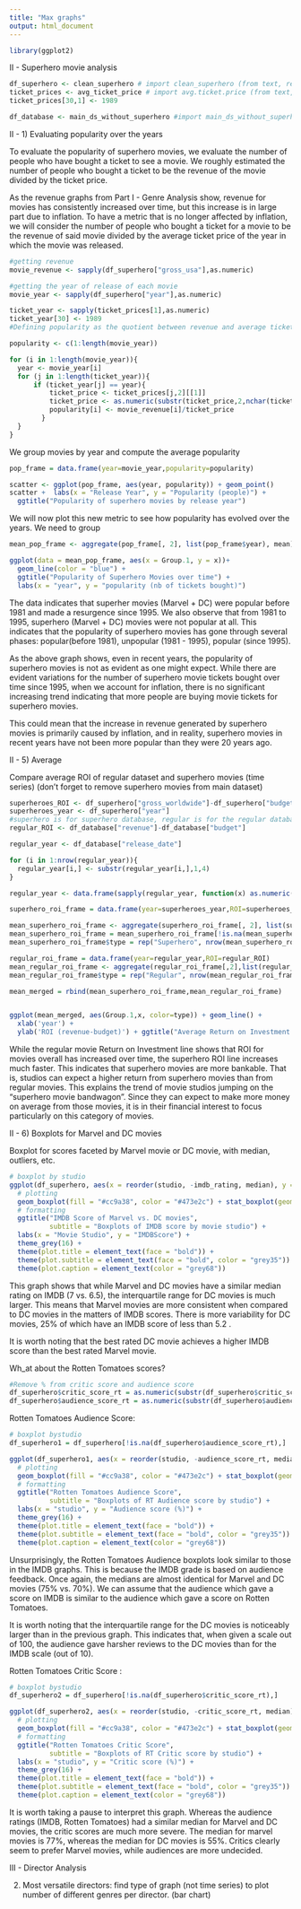 ```yaml
---
title: "Max graphs"
output: html_document
---
```


```r
library(ggplot2)
```



II - Superhero movie analysis

```r
df_superhero <- clean_superhero # import clean_superhero (from text, readr) directly to your environment
ticket_prices <- avg_ticket_price # import avg.ticket.price (from text, readr) from the datasets folder
ticket_prices[30,1] <- 1989

df_database <- main_ds_without_superhero #import main_ds_without_superhero (from Text, base) from the datasets folder - IMPORTANT : UNSELECT STRINGS AS FACTORS

```

II - 1) Evaluating popularity over the years

To evaluate the popularity of superhero movies, we evaluate the number of people who have bought a ticket to see a movie. We roughly estimated the number of people who bought a ticket to be the revenue of the movie divided by the ticket price.

As the revenue graphs from Part I - Genre Analysis show, revenue for movies has consistently increased over time, but this increase is in large part due to inflation. To have a metric that is no longer affected by inflation, we will consider the number of people who bought a ticket for a movie to be the revenue of said movie divided by the average ticket price of the year in which the movie was released. 


```r
#getting revenue
movie_revenue <- sapply(df_superhero["gross_usa"],as.numeric)

#getting the year of release of each movie
movie_year <- sapply(df_superhero["year"],as.numeric)

ticket_year <- sapply(ticket_prices[1],as.numeric)
ticket_year[30] <- 1989
#Defining popularity as the quotient between revenue and average ticket price of the year

popularity <- c(1:length(movie_year))

for (i in 1:length(movie_year)){
  year <- movie_year[i]
  for (j in 1:length(ticket_year)){
      if (ticket_year[j] == year){
          ticket_price <- ticket_prices[j,2][[1]]
          ticket_price <- as.numeric(substr(ticket_price,2,nchar(ticket_price)))
          popularity[i] <- movie_revenue[i]/ticket_price
        }
  }
}

```

We group movies by year and compute the average popularity



```r
pop_frame = data.frame(year=movie_year,popularity=popularity)

scatter <- ggplot(pop_frame, aes(year, popularity)) + geom_point()
scatter +  labs(x = "Release Year", y = "Popularity (people)") +
  ggtitle("Popularity of superhero movies by release year")
```

We will now plot this new metric to see how popularity has evolved over the years.
We need to group 

```r
mean_pop_frame <- aggregate(pop_frame[, 2], list(pop_frame$year), mean)[ -c(1,2,35), ]

ggplot(data = mean_pop_frame, aes(x = Group.1, y = x))+
  geom_line(color = "blue") +
  ggtitle("Popularity of Superhero Movies over time") +
  labs(x = "year", y = "popularity (nb of tickets bought)")
```

The data indicates that superher movies (Marvel + DC) were popular before 1981 and made a resurgence since 1995. We also observe that from 1981 to 1995, superhero (Marvel + DC) movies were not popular at all. This indicates that the popularity of superhero movies has gone through several phases: popular(before 1981), unpopular (1981 - 1995), popular (since 1995). 

As the above graph shows, even in recent years, the popularity of superhero movies is not as evident as one might expect. While there are evident variations for the number of superhero movie tickets bought over time since 1995, when we account for inflation, there is no significant  increasing trend indicating that more people are buying movie tickets for superhero movies.

This could mean that the increase in revenue generated by superhero movies is primarily caused by inflation, and in reality, superhero movies in recent years have not been more popular than they were 20 years ago.


II - 5) Average 

Compare average ROI of regular dataset and superhero movies (time series)  (don't forget to remove superhero movies from main dataset)


```r
superheroes_ROI <- df_superhero["gross_worldwide"]-df_superhero["budget"]
superheroes_year <- df_superhero["year"]
#superhero is for superhero database, regular is for the regular database (with 4000 rows)
regular_ROI <- df_database["revenue"]-df_database["budget"]

regular_year <- df_database["release_date"]

for (i in 1:nrow(regular_year)){
  regular_year[i,] <- substr(regular_year[i,],1,4)
}

regular_year <- data.frame(sapply(regular_year, function(x) as.numeric(as.character(x))))


```


```r
superhero_roi_frame = data.frame(year=superheroes_year,ROI=superheroes_ROI)

mean_superhero_roi_frame <- aggregate(superhero_roi_frame[, 2], list(superhero_roi_frame$year), mean)[-c(1,2),]
mean_superhero_roi_frame = mean_superhero_roi_frame[!is.na(mean_superhero_roi_frame$x),]
mean_superhero_roi_frame$type = rep("Superhero", nrow(mean_superhero_roi_frame))

regular_roi_frame = data.frame(year=regular_year,ROI=regular_ROI)
mean_regular_roi_frame <- aggregate(regular_roi_frame[,2],list(regular_roi_frame$release_date),mean)[-c(40),]
mean_regular_roi_frame$type = rep("Regular", nrow(mean_regular_roi_frame))

mean_merged = rbind(mean_superhero_roi_frame,mean_regular_roi_frame)


ggplot(mean_merged, aes(Group.1,x, color=type)) + geom_line() +
  xlab('year') +
  ylab('ROI (revenue-budget)') + ggtitle("Average Return on Investment of Superhero and regular Movies") 
```

While the regular movie Return on Investment line shows that ROI for movies overall has increased over time, the superhero ROI line increases much faster. This indicates that superhero movies are more bankable. That is, studios can expect a higher return from superhero movies than from regular movies. This explains the trend of movie studios jumping on the "superhero movie bandwagon". Since they can expect to make more money on average from those movies, it is in their financial interest to focus particularly on this category of movies.


II - 6) Boxplots for Marvel and DC movies

Boxplot for scores faceted by Marvel movie or DC movie, with median, outliers, etc.

```r
# boxplot by studio 
ggplot(df_superhero, aes(x = reorder(studio, -imdb_rating, median), y = imdb_rating)) + 
  # plotting
  geom_boxplot(fill = "#cc9a38", color = "#473e2c") + stat_boxplot(geom="errorbar") +
  # formatting
  ggtitle("IMDB Score of Marvel vs. DC movies",
          subtitle = "Boxplots of IMDB score by movie studio") +
  labs(x = "Movie Studio", y = "IMDBScore") +
  theme_grey(16) +
  theme(plot.title = element_text(face = "bold")) +
  theme(plot.subtitle = element_text(face = "bold", color = "grey35")) +
  theme(plot.caption = element_text(color = "grey68"))
```

This graph shows that while Marvel and DC movies have a similar median rating on IMDB (7 vs. 6.5), the interquartile range for DC movies is much larger. This means that Marvel movies are more consistent when compared to DC movies in the matters of IMDB scores. There is more variability for DC movies, 25% of which have an IMDB score of less than 5.2 .

It is worth noting that the best rated DC movie achieves a higher IMDB score than the best rated Marvel movie.

Wh_at about the Rotten Tomatoes scores?

```r
#Remove % from critic score and audience score
df_superhero$critic_score_rt = as.numeric(substr(df_superhero$critic_score_rt,1,nchar(df_superhero$critic_score_rt)-1))
df_superhero$audience_score_rt = as.numeric(substr(df_superhero$audience_score_rt,1,nchar(df_superhero$audience_score_rt)-1))
```


Rotten Tomatoes Audience Score:

```r
# boxplot bystudio 
df_superhero1 = df_superhero[!is.na(df_superhero$audience_score_rt),]

ggplot(df_superhero1, aes(x = reorder(studio, -audience_score_rt, median), y = audience_score_rt)) + 
  # plotting
  geom_boxplot(fill = "#cc9a38", color = "#473e2c") + stat_boxplot(geom="errorbar") +
  # formatting
  ggtitle("Rotten Tomatoes Audience Score",
          subtitle = "Boxplots of RT Audience score by studio") +
  labs(x = "studio", y = "Audience score (%)") +
  theme_grey(16) +
  theme(plot.title = element_text(face = "bold")) +
  theme(plot.subtitle = element_text(face = "bold", color = "grey35")) +
  theme(plot.caption = element_text(color = "grey68"))
```

Unsurprisingly, the Rotten Tomatoes Audience boxplots look similar to those in the IMDB graphs. This is because the IMDB grade is based on audience feedback. Once again, the medians are almost identical for Marvel and DC movies (75% vs. 70%). We can assume that the audience which gave a score on IMDB is similar to the audience which gave a score on Rotten Tomatoes. 

It is worth noting that the interquartile range for the DC movies is noticeably larger than in the previous graph. This indicates that, when given a scale out of 100, the audience gave harsher reviews to the DC movies than for the IMDB scale (out of 10).


Rotten Tomatoes Critic Score : 

```r
# boxplot bystudio 
df_superhero2 = df_superhero[!is.na(df_superhero$critic_score_rt),]

ggplot(df_superhero2, aes(x = reorder(studio, -critic_score_rt, median), y = critic_score_rt)) + 
  # plotting
  geom_boxplot(fill = "#cc9a38", color = "#473e2c") + stat_boxplot(geom="errorbar") + 
  # formatting
  ggtitle("Rotten Tomatoes Critic Score",
          subtitle = "Boxplots of RT Critic score by studio") +
  labs(x = "studio", y = "Critic score (%)") +
  theme_grey(16) +
  theme(plot.title = element_text(face = "bold")) +
  theme(plot.subtitle = element_text(face = "bold", color = "grey35")) +
  theme(plot.caption = element_text(color = "grey68"))
```

It is worth taking a pause to interpret this graph. Whereas the audience ratings (IMDB, Rotten Tomatoes) had a similar median for Marvel and DC movies, the critic scores are much more severe. The median for marvel movies is 77%, whereas the median for DC movies is 55%. Critics clearly seem to prefer Marvel movies, while audiences are more undecided.


III - Director Analysis

2) Most versatile directors: find type of graph (not time series) to plot number of different genres per director. (bar chart)


